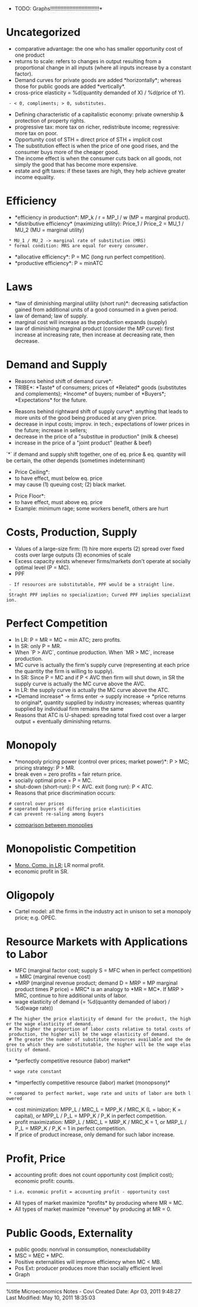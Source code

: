 *TODO: Graphs!!!!!!!!!!!!!!!!!!!!!!!!!!!!!!!!!*

= Uncategorized =
* comparative advantage: the one who has smaller opportunity cost of one product
* returns to scale: refers to changes in output resulting from a proportional change in all inputs (where all inputs increase by a constant factor).
* Demand curves for private goods are added *horizontally*; whereas those for public goods are added *vertically*.
* cross-price elasticity = %d(quantity demanded of X) / %d(price of Y).
  - < 0, compliments; > 0, substitutes.
* Defining characteristic of a capitalistic economy: private ownership & protection of property rights.
* progressive tax: more tax on richer, redistribute income; regressive: more tax on poor.
* Opportunity cost of STH = direct price of STH + implicit cost
* The substitution effect is when the price of one good rises, and the consumer buys more of the cheaper good.
* The income effect is when the consumer cuts back on all goods, not simply the good that has become more expensive.
* estate and gift taxes: if these taxes are high, they help achieve greater income equality.

= Efficiency =
* *efficiency in production*: MP_k / r = MP_l / w (MP = marginal product).
* *distributive efficiency* (maximizing utility): Price_1 / Price_2 = MU_1 / MU_2 (MU = marginal utility)
  * MU_1 / MU_2 -> marginal rate of substitution (MRS)
  * formal condition: MRS are equal for every consumer.
* *allocative efficiency*: P = MC (long run perfect competition).
* *productive efficiency*: P = minATC
  
= Laws =
* *law of diminishing marginal utility (short run)*: decreasing satisfaction gained from additional units of a good consumed in a given period.
* law of demand; law of supply.
* marginal cost will increase as the production expands (supply)
* law of diminishing marginal product (consider the MP curve): first increase at increasing rate, then increase at decreasing rate, then decrease.

= Demand and Supply =
*Reasons behind shift of demand curve*:<br />
*TRIBE*: *Taste* of consumers; prices of *Related* goods (substitutes and complements); *Income* of buyers; number of *Buyers*; *Expectations* for the future.<br />

*Reasons behind rightward shift of supply curve*: anything that leads to more units of the good being produced at any given price.
* decrease in input costs; improv. in tech.; expectations of lower prices in the future; increase in sellers; 
* decrease in the price of a "substitue in production" (milk & cheese)
* increase in the price of a "joint product" (leather & beef)<br />

`*` if demand and supply shift together, one of eq. price & eq. quantity will be certain, the other depends (sometimes indeterminant)

*Price Ceiling*:
* to have effect, must below eq. price
* may cause (1) queuing cost; (2) black market.

*Price Floor*:
* to have effect, must above eq. price
* Example: minimum rage; some workers benefit, others are hurt

= Costs, Production, Supply =
* Values of a large-size firm: (1) hire more experts (2) spread over fixed costs over large outputs (3) economies of scale
* Excess capacity exists whenever firms/markets don't operate at socially optimal level (P = MC).
* PPF
  - If resources are substitutable, PPF would be a straight line.
  - Straght PPF implies no specialization; Curved PPF implies specialization.

= Perfect Competition =
* In LR: P = MR = MC = min ATC; zero profits.
* In SR: only P = MR.
* When `P > AVC`, continue production. When `MR > MC`, increase production.
* MC curve is actually the firm's supply curve (representing at each price the quantity the firm is willing to supply).
* In SR: Since P = MC and if P < AVC then firm will shut down, in SR the supply curve is actually the MC curve above the AVC.
* In LR: the supply curve is actually the MC curve above the ATC.
* *Demand increase* -> firms enter -> supply increase -> *price returns to original*, quantity supplied by industry increases; whereas quantity supplied by individual firm remains the same
* Reasons that ATC is U-shaped: spreading total fixed cost over a larger output + eventually diminishing returns.

= Monopoly =
* *monopoly pricing power (control over prices; market power)*: P > MC; pricing strategy: P > MR.
* break even = zero profits = fair return price.
* socially optimal price = P = MC.
* shut-down (short-run): P < AVC. exit (long run): P < ATC.
* Reasons that price discrimination occurs:
  # control over prices
  # seperated buyers of differing price elasticities
  # can prevent re-saling among buyers
* [[comparison between monoplies]]

= Monopolistic Competition =
* [[Mono. Comp. in LR]]; LR normal profit.
* economic profit in SR.

= Oligopoly =
* Cartel model: all the firms in the industry act in unison to set a monopoly price; e.g. OPEC.

= Resource Markets with Applications to Labor =
* MFC (marginal factor cost; supply S = MFC when in perfect competition) = MRC (marginal revenue cost)
* *MRP (marginal revenue product; demand D = MRP = MP marginal product times P price) = MRC* is an analogy to *MR = MC*. If MRP > MRC, continue to hire additional units of labor.
* wage elasticity of demand (= %d(quantity demanded of labor) / %d(wage rate))
  # The higher the price elasticity of demand for the product, the higher the wage elasticity of demand.
  # The higher the proportion of labor costs relative to total costs of production, the higher will be the wage elasticity of demand.
  # The greater the number of substitute resources available and the degree to which they are substitutable, the higher will be the wage elasticity of demand.
* *perfectly competitive resource (labor) market*
  * wage rate constant
* *imperfectly competitive resource (labor) market (monopsony)*
  * compared to perfect market, wage rate and units of labor are both lowered
* cost minimization: MPP_L / MRC_L = MPP_K / MRC_K (L = labor; K = capital), or MPP_L / P_L = MPP_K / P_K in perfect competition.
* profit maximization: MRP_L / MRC_L = MRP_K / MRC_K = 1, or MRP_L / P_L = MRP_K / P_K = 1 in perfect competition.
* If price of product increase, only demand for such labor increase.

= Profit, Price =
* accounting profit: does not count opportunity cost (implicit cost); economic profit: counts.
  * i.e. economic profit = accounting profit - opportunity cost
* All types of market maximize *profits* by producing where MR = MC.
* All types of market maximize *revenue* by producing at MR = 0.

= Public Goods, Externality =
* public goods: nonrival in consumption, nonexcludability
* MSC = MEC + MPC.
* Positive externalities will improve efficiency when MC < MB.
* Pos Ext: producer produces more than socially efficient level
* Graph
------
%title Microeconomics Notes - Covi
Created Date: Apr 03, 2011 9:48:27<br />
Last Modified: May 10, 2011 18:35:03 
